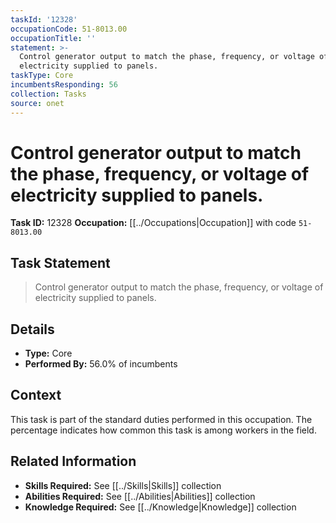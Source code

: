 ```yaml
---
taskId: '12328'
occupationCode: 51-8013.00
occupationTitle: ''
statement: >-
  Control generator output to match the phase, frequency, or voltage of
  electricity supplied to panels.
taskType: Core
incumbentsResponding: 56
collection: Tasks
source: onet
---
```

# Control generator output to match the phase, frequency, or voltage of electricity supplied to panels.

**Task ID:** 12328
**Occupation:** [[../Occupations|Occupation]] with code `51-8013.00`

## Task Statement

> Control generator output to match the phase, frequency, or voltage of electricity supplied to panels.

## Details

- **Type:** Core
- **Performed By:** 56.0% of incumbents

## Context

This task is part of the standard duties performed in this occupation. The percentage indicates how common this task is among workers in the field.

## Related Information

- **Skills Required:** See [[../Skills|Skills]] collection
- **Abilities Required:** See [[../Abilities|Abilities]] collection
- **Knowledge Required:** See [[../Knowledge|Knowledge]] collection
